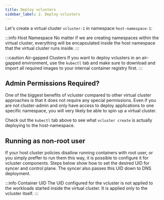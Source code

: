 ```yaml
---
title: Deploy vclusters
sidebar_label: 2. Deploy vclusters
---
```



Let's create a virtual cluster `vcluster-1` in namespace `host-namespace-1`:

<DeploySegment/>

:::info Host Namespace
No matter if we are creating namespaces within the virtual cluster, everything will be encapsulated inside the host namespace that the virtual cluster runs inside.
:::

:::caution Air-gapped Clusters
If you want to deploy vclusters in an air-gapped environment, use the `kubectl` tab and make sure to download and import all required images to your internal container registry first.
:::


## Admin Permissions Required?
One of the biggest benefits of vcluster compared to other virtual cluster approaches is that it does not require any special permissions. Even if you are not cluster-admin and only have access to deploy applications to one specific namespace, you will very likely be able to spin up a virtual cluster.

Check out the `kubectl` tab above to see what `vcluster create` is actually deploying to the host-namespace.


## Running as non-root user
If your host cluster policies disallow running containers with root user, or you simply preffer to run them this way, it is possible to configure it for vcluster components. Steps below show how to set the desired UID for syncer and control plane. The syncer also passes this UID down to DNS deployment.

<NonRootSegment/>

:::info Container UID
The UID configured for the vcluster is not applied to the workloads started inside the virtual cluster. It is applied only to the vcluster itself.
:::